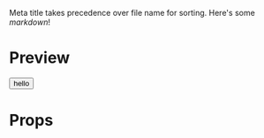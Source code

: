 
<Meta title="zzz MDX Test story" />

Meta title takes precedence over file name for sorting.
Here's some _markdown_!

# Preview

<Preview>
  <Story name="button">
    <Button>hello</Button>
  </Story>
</Preview>

# Props

<Props of={Button} />
